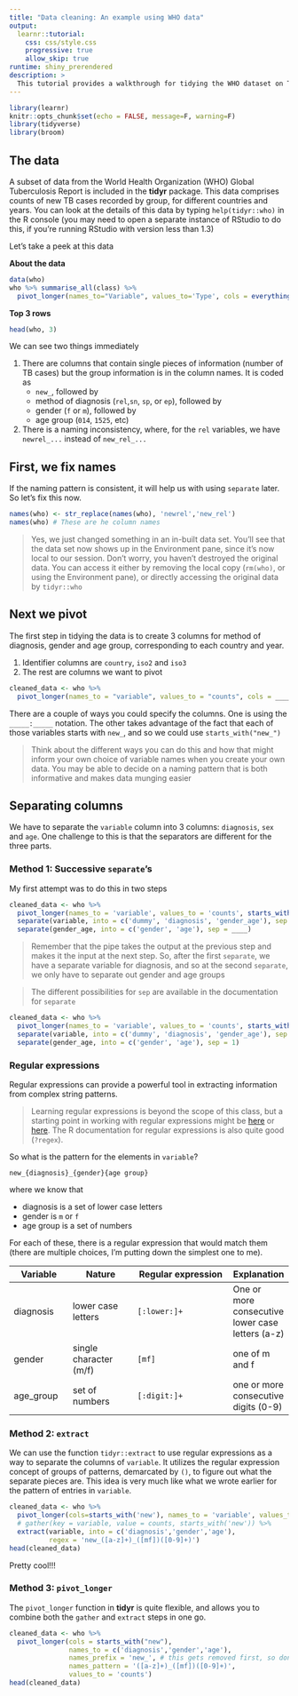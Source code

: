 ```yaml
---
title: "Data cleaning: An example using WHO data"
output: 
  learnr::tutorial:
    css: css/style.css
    progressive: true
    allow_skip: true
runtime: shiny_prerendered
description: >
  This tutorial provides a walkthrough for tidying the WHO dataset on TB prevalence provided in the `tidyr` package. It showcases the capabilities of various `dplyr` single-table functions
---
```


```r
library(learnr)
knitr::opts_chunk$set(echo = FALSE, message=F, warning=F)
library(tidyverse)
library(broom)

```

## The data

A subset of data from the World Health Organization (WHO) Global Tuberculosis Report
is included in the **tidyr** package. This data comprises counts of new TB cases recorded by group, for different countries and years. You can look at the details of this data by
typing `help(tidyr::who)` in the R console (you may need to open a separate instance of RStudio to do this,
if you're running RStudio with version less than 1.3)

Let's take a peek at this data


**About the data**

```r
data(who)
who %>% summarise_all(class) %>% 
  pivot_longer(names_to="Variable", values_to='Type', cols = everything())
```

**Top 3 rows**

```r
head(who, 3)
```

We can see two things immediately

1. There are columns that contain single pieces of information (number of TB cases) but the group information is in the column names. It is coded as
    + `new_`, followed by
    + method of diagnosis (`rel`,`sn`, `sp`, or `ep`), followed by
    + gender (`f` or `m`), followed by 
    + age group (`014`, `1525`, etc)
1. There is a naming inconsistency, where, for the `rel` variables, we have `newrel_...` instead of `new_rel_...`

## First, we fix names

If the naming pattern is consistent, it will help us with using `separate` later. So let's fix this now.

```r
names(who) <- str_replace(names(who), 'newrel','new_rel')
names(who) # These are he column names
```

> Yes, we just changed something in an in-built data set. You'll see that the data set now shows up in 
the Environment pane, since it's now local to our session. Don't worry, you haven't destroyed the original data. You can access it either by removing the local copy (`rm(who)`, or using the Environment pane), or directly accessing
the original data by `tidyr::who`

## Next we pivot

The first step in tidying the data is to create 3 columns for method of diagnosis, gender and age group, corresponding to each country and year. 

1. Identifier columns are `country`, `iso2` and `iso3`
1. The rest are columns we want to pivot

```r
cleaned_data <- who %>% 
  pivot_longer(names_to = "variable", values_to = "counts", cols = ____________)
```

<div id="pivot-hint">
There are a couple of ways you could specify the columns. One is using the `_____:_____` 
notation. The other takes advantage of the fact that each of those variables starts with `new_`, 
and so we could use `starts_with("new_")`
</div>

> Think about the different ways you can do this and how that might inform your own choice 
of variable names when you create your own data. You may be able to decide on a naming 
pattern that is both informative and makes data munging easier

## Separating columns

We have to separate the `variable` column into 3 columns: `diagnosis`, `sex` and `age`. 
One challenge to this is that the separators are different for the three parts.

### Method 1: Successive `separate`'s

My first attempt
was to do this in two steps

```r
cleaned_data <- who %>% 
  pivot_longer(names_to = 'variable', values_to = 'counts', starts_with('new')) %>% 
  separate(variable, into = c('dummy', 'diagnosis', 'gender_age'), sep = ____) %>% 
  separate(gender_age, into = c('gender', 'age'), sep = ____)
```

> Remember that the pipe takes the output at the previous step and makes it the input at
the next step. So, after the first `separate`, we have a separate variable for diagnosis, and 
so at the second `separate`, we only have to separate out gender and age groups

> The different possibilities for `sep` are available in the documentation for `separate`

```r
cleaned_data <- who %>% 
  pivot_longer(names_to = 'variable', values_to = 'counts', starts_with('new')) %>% 
  separate(variable, into = c('dummy', 'diagnosis', 'gender_age'), sep = '_') %>% 
  separate(gender_age, into = c('gender', 'age'), sep = 1)
```

### Regular expressions

Regular expressions can provide a powerful tool in extracting information from 
complex string patterns. 

>Learning regular expressions is beyond the scope of this class, 
but a starting point in working with regular expressions might be [here](https://medium.com/factory-mind/regex-tutorial-a-simple-cheatsheet-by-examples-649dc1c3f285) or [here](https://github.com/rstudio/cheatsheets/raw/master/regex.pdf). The R documentation
for regular expressions is also quite good (`?regex`).

So what is the pattern for the elements in `variable`? 

```
new_{diagnosis}_{gender}{age group}
```

where we know that 

+ diagnosis is a set of lower case letters
+ gender is `m` or `f`
+ age group is a set of numbers

For each of these, there is a regular expression that would match them (there are multiple choices, I'm putting down the simplest one to me).

Variable    | Nature       | Regular expression | Explanation
----------- | ------------ | ------------------ | -----------
diagnosis    | lower case letters | `[:lower:]+` | One or more consecutive lower case letters (a-z)
gender | single character (m/f) | `[mf]` | one of m and f
age_group | set of numbers  | `[:digit:]+` | one or more consecutive digits (0-9)


### Method 2: `extract`

We can use the function `tidyr::extract` to use regular expressions as a way to 
separate the columns of `variable`. It utilizes the regular expression concept of groups of
patterns, demarcated by `()`, to figure out what the separate pieces are. This idea is 
very much like what we wrote earlier for the pattern of entries in `variable`.

```r
cleaned_data <- who %>% 
  pivot_longer(cols=starts_with('new'), names_to = 'variable', values_to = 'counts') %>% 
  # gather(key = variable, value = counts, starts_with('new')) %>% 
  extract(variable, into = c('diagnosis','gender','age'),
          regex = 'new_([a-z]+)_([mf])([0-9]+)')
head(cleaned_data)
```

Pretty cool!!!

### Method 3: `pivot_longer`

The `pivot_longer` function in **tidyr** is quite flexible, and allows you to 
combine both the `gather` and `extract` steps in one go.

```r
cleaned_data <- who %>% 
  pivot_longer(cols = starts_with("new"),
               names_to = c('diagnosis','gender','age'),
               names_prefix = 'new_', # this gets removed first, so don't include in regex
               names_pattern = '([a-z]+)_([mf])([0-9]+)',
               values_to = 'counts')
head(cleaned_data)
```




